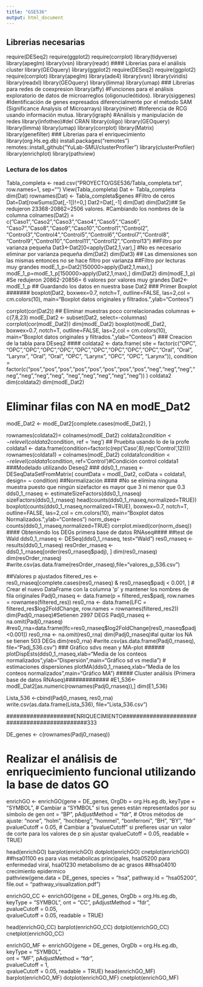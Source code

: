```yaml
---
title: "GSE536"
output: html_document
---
```


## Librerias necesarias  ####
require(DESeq2)
require(ggplot2)
require(corrplot)
library(tidyverse)
library(apeglm)
library(vsn)
library(readr)
#### Librerias para el análisis cluster 
library(GEOquery)
library(ggplot2)
require(DESeq2)
require(ggplot2)
require(corrplot)
library(apeglm)
library(ade4)
library(vsn)
library(viridis)
library(readxl)
library(GEOquery)
library(limma)
library(umap)
### Librerias para redes de coexpresion 
library(affy) #Funciones para el análisis exploratorio de datos de microarreglos (oligonucleótidos).
library(siggenes) #Identificación de genes expresados diferencialmente por el método SAM (Significance Analysis of Microarrays)
library(minet) #Inferencia de RCG usando información mutua.
library(igraph) #Análisis y manipulación de redes
library(infotheo)#del CRAN
library(oligo)
library(GEOquery)
library(limma)
library(umap)
library(corrplot)
library(Matrix)
library(genefilter)
### Librerias para el enriquecimiento
library(org.Hs.eg.db)
install.packages("remotes")
remotes::install_github("YuLab-SMU/clusterProfiler")
library(clusterProfiler)
library(enrichplot)
library(pathview)

### Lectura de los datos ####
Tabla_completa <- read.csv("PROYECTO/GSE536/Tabla_completa.txt", row.names=1, sep="")
View(Tabla_completa)
Dat <- Tabla_completa
dim(Dat)
rownames(Dat) <- Tabla_completa$genes
#Filtro de ceros
Dat=Dat[rowSums(Dat[,-1])!=0,]
Dat2=Dat[,-1]
dim(Dat)
dim(Dat2)## Se redujeron  23368-20862=2506 valores.
#Cambiando los nombres de la columna 
colnames(Dat2) = c("Caso1","Caso2","Caso3","Caso4","Caso5","Caso6",
                   "Caso7","Caso8","Caso9","Caso10","Control1","Control2",
                   "Control3","Control4","Control5","Control6","Control7","Control8",
                   "Control9","Control10","Control11","Control12","Control13")
##Filtro por varianza pequeña
Dat3<-Dat2[0<apply(Dat2,1,var),] #No es necesario eliminar por varianza pequeña
dim(Dat2)
dim(Dat3) ## Las dimensiones son las mismas entonces no se hace filtro por varianza 
##Filtro por lecturas muy grandes 
modE_1_p=Dat2[150000>apply(Dat2,1,max),]
modE_1_p=modE_1_p[150000>apply(Dat2,1,max),]
dim(Dat2)
dim(modE_1_p) #Se redujeron 20862-20856= 6 valores por valores muy grandes
Dat2<-modE_1_p ## Guardando los datos en nuestra base Dat2
### Primer Boxplot #######
boxplot(Dat2, boxwex=0.7, notch=T, outline=FALSE, las=2,col = cm.colors(10),
        main="Boxplot datos originales y filtrados.",ylab="Conteos")

corrplot(cor(Dat2))
## Eliminar muestras poco correlacionadas 
columnas <- c(7,8,23)
modE_Dat2 <- subset(Dat2, select=-columnas)
corrplot(cor(modE_Dat2))
dim(modE_Dat2)
boxplot(modE_Dat2, boxwex=0.7, notch=T, outline=FALSE, las=2,col = cm.colors(10),
        main="Boxplot datos originales y filtrados.",ylab="Conteos")
### Creacion de la tabla para DEseq2 ####
coldata2 <- data.frame(
  site = factor(c("OPC", "OPC","OPC","OPC","OPC","OPC","OPC","OPC","OPC","OPC","Oral", "Oral", "Larynx", "Oral", "Oral", "OPC", "Larynx", "OPC", "OPC", "Larynx")),
  condition = factor(c("pos","pos","pos","pos","pos","pos","pos","pos","neg","neg","neg","neg","neg","neg","neg", "neg","neg","neg","neg","neg"))
)
coldata2
dim(coldata2)
dim(modE_Dat2)

# Eliminar filas con NA en modE_Dat2
modE_Dat2 <- modE_Dat2[complete.cases(modE_Dat2), ]


rownames(coldata2)= colnames(modE_Dat2)
coldata2$condition <- relevel(coldata2$condition, ref = 'neg')
## Pruebita usando lo de la profe 
coldata1 <- data.frame(condition=factor(c(rep('Caso',8),rep('Control',12))))
rownames(coldata1) = colnames(modE_Dat2)
coldata1$condition <- relevel(coldata1$condition, ref='Control')#Condición control
coldata1
###Modelado utilizando Deseq2 ###
dds0_1_rnaseq <- DESeqDataSetFromMatrix(
  countData = modE_Dat2,
  colData = coldata1,
  design= ~ condition)
##Normalización ####
#No se elimina ninguna muestra puesto que ningún sizefactor es mayor que 3 ni menor que 0.3
dds0_1_rnaseq <- estimateSizeFactors(dds0_1_rnaseq)
sizeFactors(dds0_1_rnaseq)
head(counts(dds0_1_rnaseq,normalized=TRUE))
boxplot(counts(dds0_1_rnaseq,normalized=TRUE), boxwex=0.7, notch=T, outline=FALSE, las=2,col = cm.colors(10),
        main="Boxplot datos Normalizados.",ylab="Conteos")
norm_dseq<-counts(dds0_1_rnaseq,normalized=TRUE)
corrplot.mixed(cor(norm_dseq))
#### Obteniendo los DEGs primera base de datos RNAseq####
##test de Wald
dds0_1_rnaseq <- DESeq(dds0_1_rnaseq, test="Wald")
res0_rnaseq <- results(dds0_1_rnaseq)
resOrder_rnaseq <- dds0_1_rnaseq[order(res0_rnaseq$padj), ]
dim(res0_rnaseq)
dim(resOrder_rnaseq)
#write.csv(as.data.frame(resOrder_rnaseq),file="valores_p_536.csv")

##Valores p ajustados 
filtered_res <- res0_rnaseq[complete.cases(res0_rnaseq) & res0_rnaseq$padj < 0.001, ]
# Crear el nuevo DataFrame con la columna 'p' y mantener los nombres de fila originales
Padj0_rnaseq <- data.frame(p = filtered_res$padj, row.names = rownames(filtered_res))
res0_rna <- data.frame(LFC = filtered_res$log2FoldChange, row.names = rownames(filtered_res2))
dim(Padj0_rnaseq)#Setienen 2997 DEGS
Padj0_rnaseq <- na.omit(Padj0_rnaseq)
#res0_rna=data.frame(lfc=res0_rnaseq$log2FoldChange[res0_rnaseq$padj<0.001])
res0_rna <- na.omit(res0_rna)
dim(Padj0_rnaseq)#al quitar los NA se tienen 503 DEGs
dim(res0_rna)
#write.csv(as.data.frame(Padj0_rnaseq), file="Padj_536.csv")
### Gráfico sdvs mean y MA-plot ######
plotDispEsts(dds0_1_rnaseq,xlab="Media de los conteos normalizados",ylab="Dispersión",main="Gráfico sd vs media") # estimaciones dispersiones
plotMA(dds0_1_rnaseq,xlab="Media de los conteos normalizados",main="Gráfico MA")
##### Cluster análisis (Primera base de datos RNAseq)#############
#E1_536<-modE_Dat2[as.numeric(rownames(Padj0_rnaseq)),]
dim(E1_536)

Lista_536 <-cbind(Padj0_rnaseq, res0_rna)
write.csv(as.data.frame(Lista_536), file="Lista_536.csv")


####################ENRIQUECIMIENTO##############################################333

DE_genes <- c(rownames(Padj0_rnaseq))

# Realizar el análisis de enriquecimiento funcional utilizando la base de datos GO
enrichGO <- enrichGO(gene          = DE_genes,
                     OrgDb         = org.Hs.eg.db,
                     keyType       = "SYMBOL",  # Cambiar a "SYMBOL" si tus genes están representados por su símbolo de gen
                     ont           = "BP",
                     pAdjustMethod = "fdr",     # Otros métodos de ajuste: "none", "holm", "hochberg", "hommel", "bonferroni", "BH", "BY", "fdr"
                     pvalueCutoff  = 0.05,      # Cambiar a "pvalueCutoff" si prefieres usar un valor de corte para los valores de p sin ajustar
                     qvalueCutoff  = 0.05,
                     readable      = TRUE)



head(enrichGO)
barplot(enrichGO)
dotplot(enrichGO)
cnetplot(enrichGO)
##hsa01100 es para vias metabolicas principales, hsa05200 para enfermedad viral, hsa01230 metabolismo de ac grasos
##hsa04010 crecimiento epidermico  
pathview(gene.data = DE_genes, species = "hsa", pathway.id = "hsa05200", file.out = "pathway_visualization.pdf")

enrichGO_CC <- enrichGO(gene          = DE_genes,
                     OrgDb         = org.Hs.eg.db,
                     keyType       = "SYMBOL", 
                     ont           = "CC",
                     pAdjustMethod = "fdr",    
                     pvalueCutoff  = 0.05,      
                     qvalueCutoff  = 0.05,
                     readable      = TRUE)

head(enrichGO_CC)
barplot(enrichGO_CC)
dotplot(enrichGO_CC)
cnetplot(enrichGO_CC)

enrichGO_MF <- enrichGO(gene          = DE_genes,
                     OrgDb         = org.Hs.eg.db,
                     keyType       = "SYMBOL",  
                     ont           = "MF",
                     pAdjustMethod = "fdr",    
                     pvalueCutoff  = 1,     
                     qvalueCutoff  = 0.05,
                     readable      = TRUE)
head(enrichGO_MF)
barplot(enrichGO_MF)
dotplot(enrichGO_MF)
cnetplot(enrichGO_MF)
